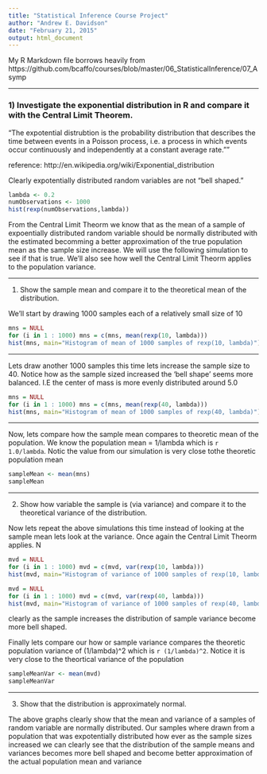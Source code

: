 ```yaml
---
title: "Statistical Inference Course Project"
author: "Andrew E. Davidson"
date: "February 21, 2015"
output: html_document
---
```


My R Markdown file borrows heavily from 
https://github.com/bcaffo/courses/blob/master/06_StatisticalInference/07_Asymp

---

### 1) Investigate the exponential distribution in R and compare it with the Central Limit Theorem.

"The expotential distrubtion is the probability distribution that describes the time between events in a Poisson process, i.e. a process in which events occur continuously and independently at a constant average rate.""

reference: http://en.wikipedia.org/wiki/Exponential_distribution

Clearly expotentially distributed random variables are not "bell shaped."

```r
lambda <- 0.2
numObservations <- 1000
hist(rexp(numObservations,lambda))
```


From the Central Limit Theorm we know that as the mean of a sample of expoentially distributed random variable should be normally distributed with the estimated becomming a better approximation of the true population mean as the sample size increase. We will use the following simulation to see if that is true. We'll also see how well the Central Limit Theorm applies to the population variance.

---

1. Show the sample mean and compare it to the theoretical mean of the distribution.

We'll start by drawing 1000 samples each of a relatively small size of 10

```r
mns = NULL
for (i in 1 : 1000) mns = c(mns, mean(rexp(10, lambda)))
hist(mns, main="Histogram of mean of 1000 samples of rexp(10, lambda)")
```

---

Lets draw another 1000 samples this time lets increase the sample size to 40. Notice how as the sample sized increased the 'bell shape' seems more balanced. I.E the center of mass is more evenly distributed around 5.0

```r
mns = NULL
for (i in 1 : 1000) mns = c(mns, mean(rexp(40, lambda)))
hist(mns, main="Histogram of mean of 1000 samples of rexp(40, lambda)")
```
---

Now, lets compare how the sample mean compares to theoretic mean of the population. We know the population mean = 1/lambda which is `r 1.0/lambda`. Notic the value from our simulation is very close tothe theoretic population mean


```r
sampleMean <- mean(mns)
sampleMean
```
---

2. Show how variable the sample is (via variance) and compare it to the theoretical variance of the distribution.

Now lets repeat the above simulations this time instead of looking at the sample mean lets look at the variance. Once again the Central Limit Theorm applies. N

```r
mvd = NULL
for (i in 1 : 1000) mvd = c(mvd, var(rexp(10, lambda)))
hist(mvd, main="Histogram of variance of 1000 samples of rexp(10, lambda)")
```

```r
mvd = NULL
for (i in 1 : 1000) mvd = c(mvd, var(rexp(40, lambda)))
hist(mvd, main="Histogram of variance of 1000 samples of rexp(40, lambda)")
```

clearly as the sample increases the distribution of sample variance become more bell shaped.

Finally lets compare our how or sample variance compares the theoretic population variance of (1/lambda)^2 which is `r (1/lambda)^2`. Notice it is very close to the theortical variance of the population

```r
sampleMeanVar <- mean(mvd)
sampleMeanVar
```

---

3. Show that the distribution is approximately normal.

The above graphs clearly show that the mean and variance of a samples of random variable are normally distributed.  Our samples where drawn from a population that was expotentially distributed how ever as the sample sizes increased we can clearly see that the distribution of the sample means and variances becomes more bell shaped and become better approximation of the actual population mean and variance



